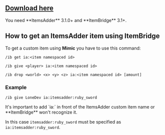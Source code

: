 
## [Download here](https://www.spigotmc.org/resources/77080/)


<Warning>
You need **ItemsAdder** 3.1.0+ and **ItemBridge** 3.1+.
</Warning>


## How to get an ItemsAdder item using ItemBridge

To get a custom item using **Mimic** you have to use this command:

`/ib get ia:<item namespaced id>`

`/ib give <player> ia:<item namespaced id>`

`/ib drop <world> <x> <y> <z> ia:<item namespaced id> [amount]`

### Example

`/ib give LoneDev ia:itemsadder:ruby_sword`


<Warning>
It's important to add `ia:` in front of the ItemsAdder custom item name or **ItemBridge** won't recognize it.

In this case `itemsadder:ruby_sword` must be specified as `ia:itemsadder:ruby_sword`.
</Warning>